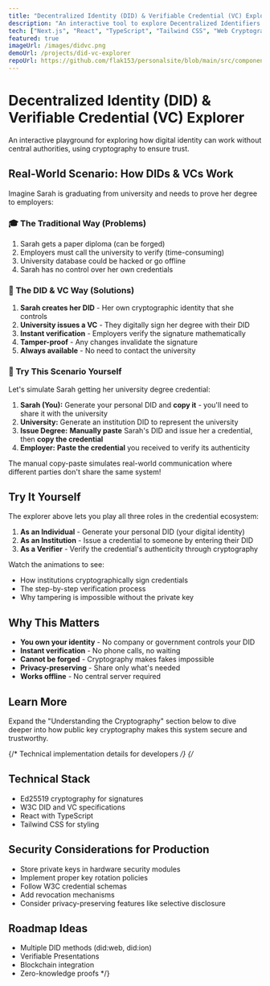 ```yaml
---
title: "Decentralized Identity (DID) & Verifiable Credential (VC) Explorer"
description: "An interactive tool to explore Decentralized Identifiers (DIDs) and Verifiable Credentials (VCs)."
tech: ["Next.js", "React", "TypeScript", "Tailwind CSS", "Web Cryptography"]
featured: true
imageUrl: /images/didvc.png
demoUrl: /projects/did-vc-explorer
repoUrl: https://github.com/flak153/personalsite/blob/main/src/components/DidVcExplorer.tsx
---
```


# Decentralized Identity (DID) & Verifiable Credential (VC) Explorer

An interactive playground for exploring how digital identity can work without central authorities, using cryptography to ensure trust.

<DidVcExplorer />

## Real-World Scenario: How DIDs & VCs Work

Imagine Sarah is graduating from university and needs to prove her degree to employers:

### 🎓 The Traditional Way (Problems)
1. Sarah gets a paper diploma (can be forged)
2. Employers must call the university to verify (time-consuming)
3. University database could be hacked or go offline
4. Sarah has no control over her own credentials

### 🔐 The DID & VC Way (Solutions)
1. **Sarah creates her DID** - Her own cryptographic identity that she controls
2. **University issues a VC** - They digitally sign her degree with their DID
3. **Instant verification** - Employers verify the signature mathematically
4. **Tamper-proof** - Any changes invalidate the signature
5. **Always available** - No need to contact the university

### 🚀 Try This Scenario Yourself

Let's simulate Sarah getting her university degree credential:

1. **Sarah (You):** Generate your personal DID and **copy it** - you'll need to share it with the university
2. **University:** Generate an institution DID to represent the university
3. **Issue Degree:** **Manually paste** Sarah's DID and issue her a credential, then **copy the credential**
4. **Employer:** **Paste the credential** you received to verify its authenticity

The manual copy-paste simulates real-world communication where different parties don't share the same system!

## Try It Yourself

The explorer above lets you play all three roles in the credential ecosystem:

1. **As an Individual** - Generate your personal DID (your digital identity)
2. **As an Institution** - Issue a credential to someone by entering their DID
3. **As a Verifier** - Verify the credential's authenticity through cryptography

Watch the animations to see:
- How institutions cryptographically sign credentials
- The step-by-step verification process
- Why tampering is impossible without the private key

## Why This Matters

- **You own your identity** - No company or government controls your DID
- **Instant verification** - No phone calls, no waiting
- **Cannot be forged** - Cryptography makes fakes impossible
- **Privacy-preserving** - Share only what's needed
- **Works offline** - No central server required

## Learn More

Expand the "Understanding the Cryptography" section below to dive deeper into how public key cryptography makes this system secure and trustworthy.

{/* Technical implementation details for developers */}
{/* 
## Technical Stack
- Ed25519 cryptography for signatures
- W3C DID and VC specifications
- React with TypeScript
- Tailwind CSS for styling

## Security Considerations for Production
- Store private keys in hardware security modules
- Implement proper key rotation policies
- Follow W3C credential schemas
- Add revocation mechanisms
- Consider privacy-preserving features like selective disclosure

## Roadmap Ideas
- Multiple DID methods (did:web, did:ion)
- Verifiable Presentations
- Blockchain integration
- Zero-knowledge proofs
*/}
